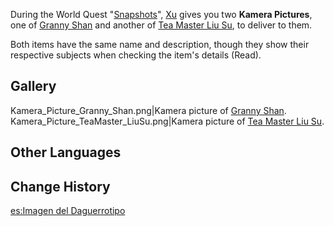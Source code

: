 {{Item Infobox
|id           = 100708
|image        = Item Nameless Sketch.png
|type         = Quest Items
|description  = A picture printed out by the [[Kamera]]. It's very clear.
|source1      = Given during [[Snapshots]]
}}
During the World Quest "[[Snapshots]]", [[Xu]] gives you two '''Kamera Pictures''', one of [[Granny Shan]] and another of [[Tea Master Liu Su]], to deliver to them.

Both items have the same name and description, though they show their respective subjects when checking the item's details (Read).

==Gallery==
<gallery>
Kamera_Picture_Granny_Shan.png|Kamera picture of [[Granny Shan]].
Kamera_Picture_TeaMaster_LiuSu.png|Kamera picture of [[Tea Master Liu Su]].
</gallery>

==Other Languages==
{{Other Languages
|en      = Kamera Picture
|zhs     = 「留影机」印出的画
|zhs_rm  = "Liúyǐnjī" Yìnchū de Huà
|zht     = 「留影機」印出的畫
|zht_rm  = "Liúyǐnjī" Yìnchū de Huà
|zh_tl   = A Picture Printed by the "Kamera"
|ja      = 「写真機」が写した絵
|ja_rm   = "Shashinki" ga Utsushita E
|ja_tl   = A Picture Drawn by a "Camera"
|ko      = 「사진기」로 찍은 그림
|ko_rm   = "Sajingi"ro Jjigeun Geurim
|ko_tl   = A Picture Printed by the "Camera"
|es      = Imagen del Daguerrotipo
|es_tl   = Daguerreotype Image
|fr      = Photo prise avec le Daguerréotype
|fr_tl   = Photo Taken With the Daguerreotype
|ru      = Изображение фотокамеры
|ru_tl   = Kamera Picture
|th      = ภาพจาก "กล่องถ่ายรูป"
|th_rm   = 
|th_tl   = 
|vi      = Hình in từ Máy Ảnh
|vi_tl   = Picture Printed from the Camera
|de      = Aufnahme des Fotoapparats
|de_tl   = Photograph of the Camera
|id      = Foto
|id_tl   = Photo
|pt      = Imagem do Aparelho Fotográfico
|pt_tl   = 
|tr      = Kamera Fotoğrafı
|tr_tl   = 
|it      = Foto della Fotokamera
|it_tl   = 
}}

==Change History==
{{Change History|1.2}}

[[es:Imagen del Daguerrotipo]]